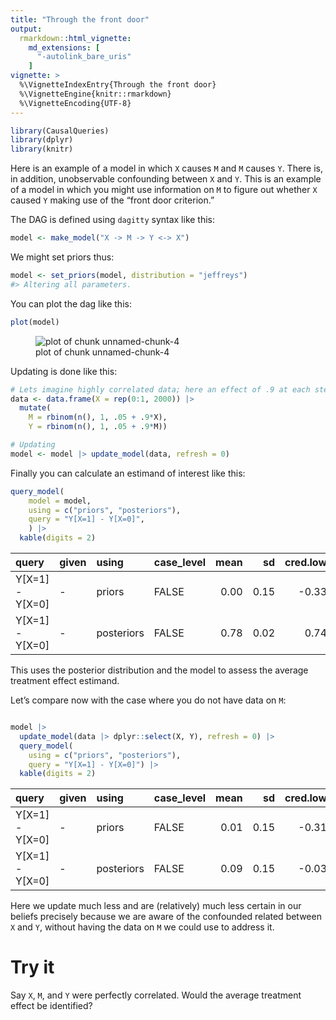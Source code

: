 ```yaml
---
title: "Through the front door"
output:
  rmarkdown::html_vignette:
    md_extensions: [
      "-autolink_bare_uris"
    ]
vignette: >
  %\VignetteIndexEntry{Through the front door}
  %\VignetteEngine{knitr::rmarkdown}
  %\VignetteEncoding{UTF-8}
---
```





``` r
library(CausalQueries)
library(dplyr)
library(knitr)
```

Here is an example of a model in which `X` causes `M` and  `M` causes `Y`. There is, in addition, unobservable confounding between `X` and `Y`. This is an example of a model in which you might use information on `M` to figure out whether `X` caused `Y` making use of the "front door criterion."

The DAG is defined using `dagitty` syntax like this:


``` r
model <- make_model("X -> M -> Y <-> X")
```

We might set priors thus:


``` r
model <- set_priors(model, distribution = "jeffreys")
#> Altering all parameters.
```

You can plot the dag like this:


``` r
plot(model)
```

![plot of chunk unnamed-chunk-4](unnamed-chunk-4-1.png)


Updating is done like this:



``` r
# Lets imagine highly correlated data; here an effect of .9 at each step
data <- data.frame(X = rep(0:1, 2000)) |>
  mutate(
    M = rbinom(n(), 1, .05 + .9*X),
    Y = rbinom(n(), 1, .05 + .9*M))

# Updating
model <- model |> update_model(data, refresh = 0)
```

Finally you can calculate an estimand of interest like this:


``` r
query_model(
    model = model,
    using = c("priors", "posteriors"),
    query = "Y[X=1] - Y[X=0]",
    ) |>
  kable(digits = 2)
```



|query           |given |using      |case_level | mean|   sd| cred.low| cred.high|
|:---------------|:-----|:----------|:----------|----:|----:|--------:|---------:|
|Y[X=1] - Y[X=0] |-     |priors     |FALSE      | 0.00| 0.15|    -0.33|      0.35|
|Y[X=1] - Y[X=0] |-     |posteriors |FALSE      | 0.78| 0.02|     0.74|      0.81|



This uses the posterior distribution and the model to assess the average treatment effect estimand.

Let's compare now with the case where you do not have data on `M`:



``` r

model |>
  update_model(data |> dplyr::select(X, Y), refresh = 0) |>
  query_model(
    using = c("priors", "posteriors"),
    query = "Y[X=1] - Y[X=0]") |>
  kable(digits = 2)
```



|query           |given |using      |case_level | mean|   sd| cred.low| cred.high|
|:---------------|:-----|:----------|:----------|----:|----:|--------:|---------:|
|Y[X=1] - Y[X=0] |-     |priors     |FALSE      | 0.01| 0.15|    -0.31|      0.40|
|Y[X=1] - Y[X=0] |-     |posteriors |FALSE      | 0.09| 0.15|    -0.03|      0.55|



Here we update much less and are (relatively) much less certain in our beliefs precisely because we are aware of the confounded related between `X` and `Y`, without having the data on `M` we could use to address it.

# Try it

Say `X`, `M`, and `Y` were perfectly correlated. Would the average treatment effect be identified?
